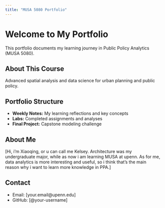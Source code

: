 ```yaml
---
title: "MUSA 5080 Portfolio"
---
```


# Welcome to My Portfolio

This portfolio documents my learning journey in Public Policy Analytics (MUSA 5080).

## About This Course
Advanced spatial analysis and data science for urban planning and public policy.

## Portfolio Structure
- **Weekly Notes:** My learning reflections and key concepts
- **Labs:** Completed assignments and analyses
- **Final Project:** Capstone modeling challenge

## About Me
[Hi, i'm Xiaoqing, or u can call me Kelsey. Architecture was my undergraduate major, while as now i am learning MUSA at upenn. As for me, data analytics is more interesting and useful, so i think that's the main reason why i want to learn more knowledge in PPA.]

## Contact
- Email: [your.email@upenn.edu]
- GitHub: [@your-username]
